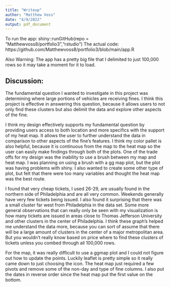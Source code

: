 ```yaml
---
title: "Writeup"
author: "Matthew Voss"
date: "4/9/2022"
output: pdf_document
---
```

To run the app: shiny::runGitHub(repo = "Matthewvoss8/portfolio3","rstudio")
The actual code: https://github.com/Matthewvoss8/portfolio3/blob/main/app.R

Also Warning: The app has a pretty big file that I delimited to just 100,000 rows so it may take a moment for it to load.

## Discussion:

The fundamental question I wanted to investigate in this project was determining where large portions of vehicles are receiving fines. I think this project is effective in answering this question, because it allows users to not only find these clusters but also delimit the data and explore other aspects of the fine. 

I think my design effectively supports my fundamental question by providing users access to both location and more specifics with the support of my heat map. It allows the user to further understand the data in comparison to other aspects of the fine's features. I think my color pallet is also helpful, because it is continuous from the map to the heat map so the user can easily make findings through both of the plots. One of the trade offs for my design was the inability to use a brush between my map and heat map. I was planning on using a brush with a gg map plot, but the plot was having problems with shiny. I also wanted to create some other type of plot, but felt that there were too many variables and thought the heat map was the best route. 

I found that very cheap tickets, I used 26-29, are usually found in the northern side of Philadelphia and are all very common. Weekends generally have very few tickets being issued. I also found it surprising that there was a small cluster far west from Philadelphia in the data set. Some more general observations that can really only be seen with my visualization is how many tickets are issued in areas close to Thomas Jefferson University and other clusters in the center of Philadelphia. I think these graph's helped me understand the data more, because you can sort of assume that there will be a large amount of clusters in the center of a major metropolitan area. But you wouldn't really know based on price where to find these clusters of tickets unless you combed through all 100,000 rows.

For the map, it was really difficult to use a ggmap plot and I could not figure out how to update the points. Luckily leaflet is pretty simple so it really came down to just choosing the icon. The heat map just required a few pivots and remove some of the non-day and type of fine columns. I also put the dates in reverse order since the heat map put the first value on the bottom.

